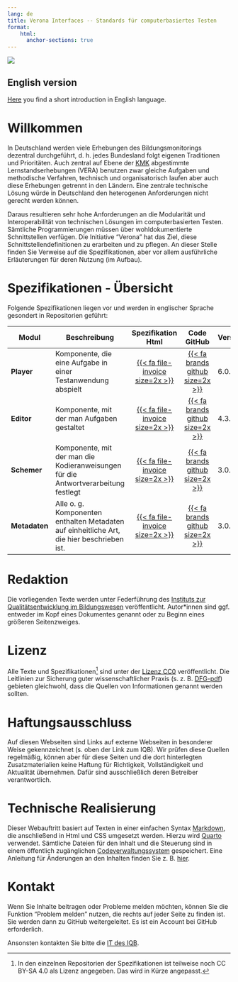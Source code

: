 ```yaml
---
lang: de
title: Verona Interfaces -- Standards für computerbasiertes Testen
format:
    html:
      anchor-sections: true
---
```

![](banner-image.jpg)

::: {.callout-note}
## English version
[Here](intro/english.qmd) you find a short introduction in English language.
:::

# Willkommen

In Deutschland werden viele Erhebungen des Bildungsmonitorings dezentral durchgeführt, d. h. jedes Bundesland folgt eigenen Traditionen und Prioritäten. Auch zentral auf Ebene der [KMK](https://www.kmk.org/themen/qualitaetssicherung-in-schulen/bildungsmonitoring/) abgestimmte Lernstandserhebungen (VERA) benutzen zwar gleiche Aufgaben und methodische Verfahren, technisch und organisatorisch laufen aber auch diese Erhebungen getrennt in den Ländern. Eine zentrale technische Lösung würde in Deutschland den heterogenen Anforderungen nicht gerecht werden können.

Daraus resultieren sehr hohe Anforderungen an die Modularität und Interoperabilität von technischen Lösungen im computerbasierten Testen. Sämtliche Programmierungen müssen über wohldokumentierte Schnittstellen verfügen. Die Initiative "Verona" hat das Ziel, diese Schnittstellendefinitionen zu erarbeiten und zu pflegen. An dieser Stelle finden Sie Verweise auf die Spezifikationen, aber vor allem ausführliche Erläuterungen für deren Nutzung (im Aufbau).

# Spezifikationen - Übersicht

Folgende Spezifikationen liegen vor und werden in englischer Sprache gesondert in Repositorien geführt:

| Modul | Beschreibung | Spezifikation Html | Code GitHub | Version |
| ------ | ---------------- | :-----: | :-------: | :---- |
| **Player** | Komponente, die eine Aufgabe in einer Testanwendung abspielt | [{{< fa file-invoice size=2x >}}](https://verona-interfaces.github.io/player/) | [{{< fa brands github size=2x >}}](https://github.com/verona-interfaces/player#readme) | 6.0.0 |
| **Editor** | Komponente, mit der man Aufgaben gestaltet |  [{{< fa file-invoice size=2x >}}](https://verona-interfaces.github.io/editor/) | [{{< fa brands github size=2x >}}](https://github.com/verona-interfaces/editor#readme) | 4.3.0 |
| **Schemer** | Komponente, mit der man die Kodieranweisungen für die Antwortverarbeitung festlegt | [{{< fa file-invoice size=2x >}}](https://verona-interfaces.github.io/schemer/) | [{{< fa brands github size=2x >}}](https://github.com/verona-interfaces/schemer#readme) | 3.0.0 |
| **Metadaten** | Alle o. g. Komponenten enthalten Metadaten auf einheitliche Art, die hier beschrieben ist. |  [{{< fa file-invoice size=2x >}}](https://verona-interfaces.github.io/metadata/) | [{{< fa brands github size=2x >}}](https://github.com/verona-interfaces/metadata#readme) | 3.0.0 |


# Redaktion

Die vorliegenden Texte werden unter Federführung des [Instituts zur Qualitätsentwicklung im Bildungswesen](https://www.iqb.hu-berlin.de/vera) veröffentlicht. Autor\*innen sind ggf. entweder im Kopf eines Dokumentes genannt oder zu Beginn eines größeren Seitenzweiges. 

# Lizenz
Alle Texte und Spezifikationen[^1] sind unter der [Lizenz CC0](https://open-educational-resources.de/was-die-cc0-freigabe-bedeutet-und-welche-moeglichkeiten-sie-eroeffnen/) veröffentlicht. Die Leitlinien zur Sicherung guter wissenschaftlicher Praxis (s. z. B. [DFG-pdf](https://www.dfg.de/resource/blob/173732/4166759430af8dc2256f0fa54e009f03/kodex-gwp-data.pdf)) gebieten gleichwohl, dass die Quellen von Informationen genannt werden sollten.

# Haftungsausschluss

Auf diesen Webseiten sind Links auf externe Webseiten in besonderer Weise gekennzeichnet (s. oben der Link zum IQB). Wir prüfen diese Quellen regelmäßig, können aber für diese Seiten und die dort hinterlegten Zusatzmaterialien keine Haftung für Richtigkeit, Vollständigkeit und Aktualität übernehmen. Dafür sind ausschließlich deren Betreiber verantwortlich.

# Technische Realisierung

Dieser Webauftritt basiert auf Texten in einer einfachen Syntax [Markdown](https://markdown.de/), die anschließend in Html und CSS umgesetzt werden. Hierzu wird [Quarto](https://quarto.org/) verwendet. Sämtliche Dateien für den Inhalt und die Steuerung sind in einem öffentlich zugänglichen [Codeverwaltungssystem](https://github.com/verona-interfaces/verona-interfaces.github.io) gespeichert. Eine Anleitung für Änderungen an den Inhalten finden Sie z. B. [hier](https://github.com/iqb-berlin/vera-info?tab=readme-ov-file#readme).

# Kontakt

Wenn Sie Inhalte beitragen oder Probleme melden möchten, können Sie die Funktion "Problem melden" nutzen, die rechts auf jeder Seite zu finden ist. Sie werden dann zu GitHub weitergeleitet. Es ist ein Account bei GitHub erforderlich.

Ansonsten kontakten Sie bitte die [IT des IQB](mailto:iqb-it@hu-berlin.de).

[^1]: In den einzelnen Repositorien der Spezifikationen ist teilweise noch CC BY-SA 4.0 als Lizenz angegeben. Das wird in Kürze angepasst.